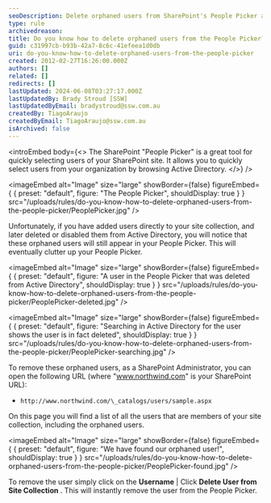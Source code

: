 ```yaml
---
seoDescription: Delete orphaned users from SharePoint's People Picker and keep your site organized with a simple URL and a few clicks.
type: rule
archivedreason:
title: Do you know how to delete orphaned users from the People Picker?
guid: c31997cb-b93b-42a7-8c6c-41efeea1d0db
uri: do-you-know-how-to-delete-orphaned-users-from-the-people-picker
created: 2012-02-27T16:26:00.000Z
authors: []
related: []
redirects: []
lastUpdated: 2024-06-08T03:27:17.000Z
lastUpdatedBy: Brady Stroud [SSW]
lastUpdatedByEmail: bradystroud@ssw.com.au
createdBy: TiagoAraujo
createdByEmail: TiagoAraujo@ssw.com.au
isArchived: false
---
```


<introEmbed
  body={<>
The SharePoint "People Picker" is a great tool for quickly selecting users of your SharePoint site. It allows you to quickly select users from your organization by browsing Active Directory.
  </>}
/>

<imageEmbed
  alt="Image"
  size="large"
  showBorder={false}
  figureEmbed={ {
    preset: "default",
    figure: "The People Picker",
    shouldDisplay: true
  } }
  src="/uploads/rules/do-you-know-how-to-delete-orphaned-users-from-the-people-picker/PeoplePicker.jpg"
/>

Unfortunately, if you have added users directly to your site collection, and later deleted or disabled them from Active Directory, you will notice that these orphaned users will still appear in your People Picker. This will eventually clutter up your People Picker.


<imageEmbed
  alt="Image"
  size="large"
  showBorder={false}
  figureEmbed={ {
    preset: "default",
    figure: "A user in the People Picker that was deleted from Active Directory",
    shouldDisplay: true
  } }
  src="/uploads/rules/do-you-know-how-to-delete-orphaned-users-from-the-people-picker/PeoplePicker-deleted.jpg"
/>


<imageEmbed
  alt="Image"
  size="large"
  showBorder={false}
  figureEmbed={ {
    preset: "default",
    figure: "Searching in Active Directory for the user shows the user is in fact deleted",
    shouldDisplay: true
  } }
  src="/uploads/rules/do-you-know-how-to-delete-orphaned-users-from-the-people-picker/PeoplePicker-searching.jpg"
/>

To remove these orphaned users, as a SharePoint Administrator, you can open the following URL (where "www.northwind.com" is your SharePoint URL):

* `http://www.northwind.com/\_catalogs/users/sample.aspx`

On this page you will find a list of all the users that are members of your site collection, including the orphaned users.

<imageEmbed
  alt="Image"
  size="large"
  showBorder={false}
  figureEmbed={ {
    preset: "default",
    figure: "We have found our orphaned user!",
    shouldDisplay: true
  } }
  src="/uploads/rules/do-you-know-how-to-delete-orphaned-users-from-the-people-picker/PeoplePicker-found.jpg"
/>

To remove the user simply click on the **Username** | Click **Delete User from Site Collection** . This will instantly remove the user from the People Picker.
